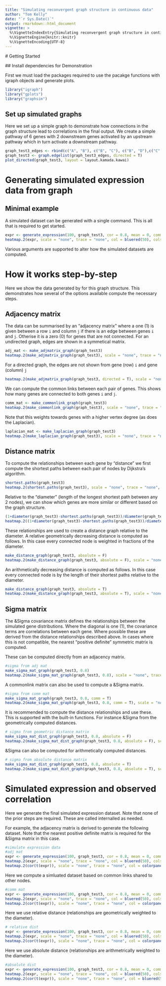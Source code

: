 ```yaml
---
title: "Simulating reconvergent graph structure in continuous data"
author: "Tom Kelly"
date: "`r Sys.Date()`"
output: rmarkdown::html_document
vignette: >
  %\VignetteIndexEntry{Simulating reconvergent graph structure in continuous data}
  %\VignetteEngine{knitr::knitr}
  %\VignetteEncoding{UTF-8}
---
```

  
  # Getting Started
  
  ## Install dependencies for Demonstration
  
  First we must load the packages required to use the pacakge functions with igraph objects and generate plots.

```r
library("igraph")
library("gplots")
library("graphsim")
```

## Set up simulated graphs

Here we set up a simple graph to demonstrate how connections in the graph structure lead to correlations in the final output. We create a simple pathway of 6 genes with 2 downstream genes activated by an upstream pathway which in turn activate a downstream pathway.


```r
graph_test3_edges <- rbind(c("A", "B"), c("B", "C"), c("B", "D"),c("C", "E"), c("D", "E"), c("E", "F"))
graph_test3 <- graph.edgelist(graph_test3_edges, directed = T)
plot_directed(graph_test3, layout = layout.kamada.kawai)
```

# Generating  simulated expression data from graph

## Minimal example 

A simulated dataset can be generated with a single command. This is all that is required to get started.

```r
expr <- generate_expression(100, graph_test3, cor = 0.8, mean = 0, comm = F, dist = T, absolute = F)
heatmap.2(expr, scale = "none", trace = "none", col = bluered(50), colsep = 1:4, rowsep = 1:4)
```

Various arguments are supported to alter how the simulated datasets are computed. 

# How it works step-by-step

Here we show the data generated by for this graph structure. This demonstrates how several of the options available compute the necessary steps.

## Adjacency matrix

The data can be summarised by an "adjacency matrix" where a one (1) is given between a row `i` and column `j` if there is an edge between genes `i` and `j`. Otherise it is a zero (0) for genes that are not connected. For an undirected graph, edges are shown in a symmetical matrix.

```r
adj_mat <- make_adjmatrix_graph(graph_test3)
heatmap.2(make_adjmatrix_graph(graph_test3), scale = "none", trace = "none", col = colorpanel(3, "grey75", "white", "blue"), colsep = 1:4, rowsep = 1:4)
```

For a directed graph, the edges are not shown from gene (row) `i` and gene (column) `j` 

```r
heatmap.2(make_adjmatrix_graph(graph_test3, directed = T), scale = "none", trace = "none", col = colorpanel(3, "grey75", "white", "blue"), colsep = 1:4, rowsep = 1:4)
```

We can compute the common links between each pair of genes. This shows how many genes are connected to both genes `i` and `j`.

```r
comm_mat <- make_commonlink_graph(graph_test3)
heatmap.2(make_commonlink_graph(graph_test3), scale = "none", trace = "none", col = colorpanel(50, "grey75", "red"), colsep = 1:4, rowsep = 1:4)
```

Note that this weights towards genes with a higher vertex degree (as does the Laplacian).

```r
laplacian_mat <- make_laplacian_graph(graph_test3)
heatmap.2(make_laplacian_graph(graph_test3), scale = "none", trace = "none", col = bluered(50), colsep = 1:4, rowsep = 1:4)
```

## Distance matrix

To compute the relationships between each gene by "distance" we first compute the shortest paths between each pair of nodes by Dijkstra's algorithm. 

```r
shortest.paths(graph_test3)
heatmap.2(shortest.paths(graph_test3), scale = "none", trace = "none", col = colorpanel(50, "grey75", "red"), colsep = 1:4, rowsep = 1:4)
```
Relative to the "diameter" (length of the longest shortest path between any 2 nodes), we can show which genes are more similar or different based on the graph structure.

```r
(1+diameter(graph_test3)-shortest.paths(graph_test3))/diameter(graph_test3)
heatmap.2((1+diameter(graph_test3)-shortest.paths(graph_test3))/diameter(graph_test3), scale = "none", trace = "none", col = colorpanel(50, "grey75", "red"), colsep = 1:4, rowsep = 1:4)
```

These relationships are used to create a distance graph relative to the diameter. A relative geometrically decreasing distance is computed as follows. In this case every connected node is weighted in fractions of the diameter.

```r
make_distance_graph(graph_test3, absolute = F)
heatmap.2(make_distance_graph(graph_test3, absolute = F), scale = "none", trace = "none", col = colorpanel(50, "grey75", "red"), colsep = 1:4, rowsep = 1:4)
```

An arithmetically decreasing distance is computed as follows. In this case every connected node is by the length of their shortest paths relative to the diameter.


```r
make_distance_graph(graph_test3, absolute = T)
heatmap.2(make_distance_graph(graph_test3, absolute = T), scale = "none", trace = "none", col = colorpanel(50, "grey75", "red"), colsep = 1:4, rowsep = 1:4)
```

## Sigma matrix

The &Sigma covariance matrix defines the relationships between the simulated gene distributions. Where the diagonal is one (1), the covariance terms are correlations between each gene. Where possible these are derived from the distance relationships described above. In cases where this is not compatible, the nearest "positive definite" symmetric matrix is computed.

These can be computed directly from an adjacency matrix.

```r
#sigma from adj mat
make_sigma_mat_graph(graph_test3, 0.8)
heatmap.2(make_sigma_mat_graph(graph_test3, 0.8), scale = "none", trace = "none", col = colorpanel(50, "grey75", "red"), colsep = 1:4, rowsep = 1:4)
```

A commonlink matrix can also be used to compute a &Sigma matrix.

```r
#sigma from comm mat
make_sigma_mat_graph(graph_test3, 0.8, comm = T)
heatmap.2(make_sigma_mat_graph(graph_test3, 0.8, comm = T), scale = "none", trace = "none", col = colorpanel(50, "grey75", "red"), colsep = 1:4, rowsep = 1:4)
```

It is recommended to compute the distance relationships and use these. This is supported with the built-in functions. For instance &Sigma from the geometrically computed distances.


```r
# sigma from geometric distance matrix
make_sigma_mat_dist_graph(graph_test3, 0.8, absolute = F)
heatmap.2(make_sigma_mat_dist_graph(graph_test3, 0.8, absolute = F), scale = "none", trace = "none", col = colorpanel(50, "grey75", "red"), colsep = 1:4, rowsep = 1:4)
```

&Sigma can also be computed for arithmetically computed distances.

```r
# sigma from absolute distance matrix
make_sigma_mat_dist_graph(graph_test3, 0.8, absolute = T)
heatmap.2(make_sigma_mat_dist_graph(graph_test3, 0.8, absolute = T), scale = "none", trace = "none", col = colorpanel(50, "grey75", "red"), colsep = 1:4, rowsep = 1:4)
```

# Simulated expression and observed correlation

Here we generate the final simulated expression dataset. Note that none of the prior steps are required. These are called internalled as needed.

For example, the adjacency matrix is derived to generate the following dataset. Note that the nearest positive definite matrix is required for the &Sigma matrix in this case.


```r
#simulate expression data
#adj mat
expr <- generate_expression(100, graph_test3, cor = 0.8, mean = 0, comm = F) # unable to generate from adj mat ## fixed with positive definite correction
heatmap.2(expr, scale = "none", trace = "none", col = bluered(50), colsep = 1:4, rowsep = 1:4)
heatmap.2(cor(t(expr)), scale = "none", trace = "none", col = colorpanel(50, "grey75", "red"), colsep = 1:4, rowsep = 1:4)
```

Here we compute a simluated dataset based on common links shared to other nodes.

```r
#comm mat
expr <- generate_expression(100, graph_test3, cor = 0.8, mean = 0, comm =T) #expression from comm mat
heatmap.2(expr, scale = "none", trace = "none", col = bluered(50), colsep = 1:4, rowsep = 1:4)
heatmap.2(cor(t(expr)), scale = "none", trace = "none", col = colorpanel(50, "grey75", "red"), colsep = 1:4, rowsep = 1:4)
```

Here we use relative distance (relationships are geometrically weighted to the diameter).

```r
# relative dist
expr <- generate_expression(100, graph_test3, cor = 0.8, mean = 0, comm = F, dist = T, absolute = F)
heatmap.2(expr, scale = "none", trace = "none", col = bluered(50), colsep = 1:4, rowsep = 1:4)
heatmap.2(cor(t(expr)), scale = "none", trace = "none", col = colorpanel(50, "grey75", "red"), colsep = 1:4, rowsep = 1:4)
```

Here we use absolute distance (relationships are arithmetrically weighted to the diameter).

```r
#absolute dist
expr <- generate_expression(100, graph_test3, cor = 0.8, mean = 0, comm = F, dist = T, absolute = T) # unable to generate from adj mat ## fixed PD
heatmap.2(expr, scale = "none", trace = "none", col = bluered(50), colsep = 1:4, rowsep = 1:4)
heatmap.2(cor(t(expr)), scale = "none", trace = "none", col = bluered(50), colsep = 1:4, rowsep = 1:4)
```
